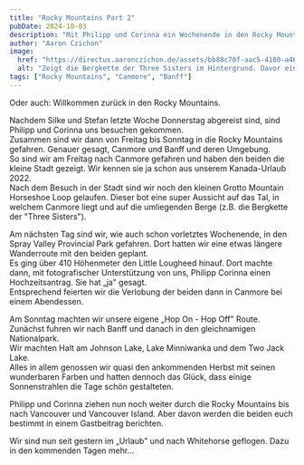 ```yaml
---
title: "Rocky Mountains Part 2"
pubDate: 2024-10-03
description: "Mit Philipp und Corinna ein Wochenende in den Rocky Mountains."
author: "Aaron Czichon"
image:
  href: "https://directus.aaronczichon.de/assets/bb88c70f-aac5-4180-a462-c2fcda6b18bf.jpg?quality=70&width=1600"
  alt: "Zeigt die Bergkette der Three Sisters im Hintergrund. Davor ein paar gelbe Bäume."
tags: ["Rocky Mountains", "Canmore", "Banff"]
---
```



Oder auch: Willkommen zurück in den Rocky Mountains.

Nachdem Silke und Stefan letzte Woche Donnerstag abgereist sind, sind Philipp und Corinna uns besuchen gekommen.  
Zusammen sind wir dann von Freitag bis Sonntag in die Rocky Mountains gefahren. Genauer gesagt, Canmore und Banff und deren Umgebung.  
So sind wir am Freitag nach Canmore gefahren und haben den beiden die kleine Stadt gezeigt. Wir kennen sie ja schon aus unserem Kanada-Urlaub 2022.  
Nach dem Besuch in der Stadt sind wir noch den kleinen Grotto Mountain Horseshoe Loop gelaufen. Dieser bot eine super Aussicht auf das Tal, in welchem Canmore liegt und auf die umliegenden Berge (z.B. die Bergkette der "Three Sisters").

<DirectusImage assetId="420ae2b6-e2f9-4c66-8155-3b4ac1030db9.jpg" />

Am nächsten Tag sind wir, wie auch schon vorletztes Wochenende, in den Spray Valley Provincial Park gefahren. Dort hatten wir eine etwas längere Wanderroute mit den beiden geplant.  
Es ging über 410 Höhenmeter den Little Lougheed hinauf. Dort machte dann, mit fotografischer Unterstützung von uns, Philipp Corinna einen Hochzeitsantrag. Sie hat „ja" gesagt.  
Entsprechend feierten wir die Verlobung der beiden dann in Canmore bei einem Abendessen.

Am Sonntag machten wir unsere eigene „Hop On - Hop Off" Route. Zunächst fuhren wir nach Banff und danach in den gleichnamigen Nationalpark.  
Wir machten Halt am Johnson Lake, Lake Minniwanka und dem Two Jack Lake.  
Alles in allem genossen wir quasi den ankommenden Herbst mit seinen wunderbaren Farben und hatten dennoch das Glück, dass einige Sonnenstrahlen die Tage schön gestalteten.

<DirectusGallery folderName="42 Canmore and Banff" />

Philipp und Corinna ziehen nun noch weiter durch die Rocky Mountains bis nach Vancouver und Vancouver Island. Aber davon werden die beiden euch bestimmt in einem Gastbeitrag berichten.

Wir sind nun seit gestern im „Urlaub" und nach Whitehorse geflogen. Dazu in den kommenden Tagen mehr...
